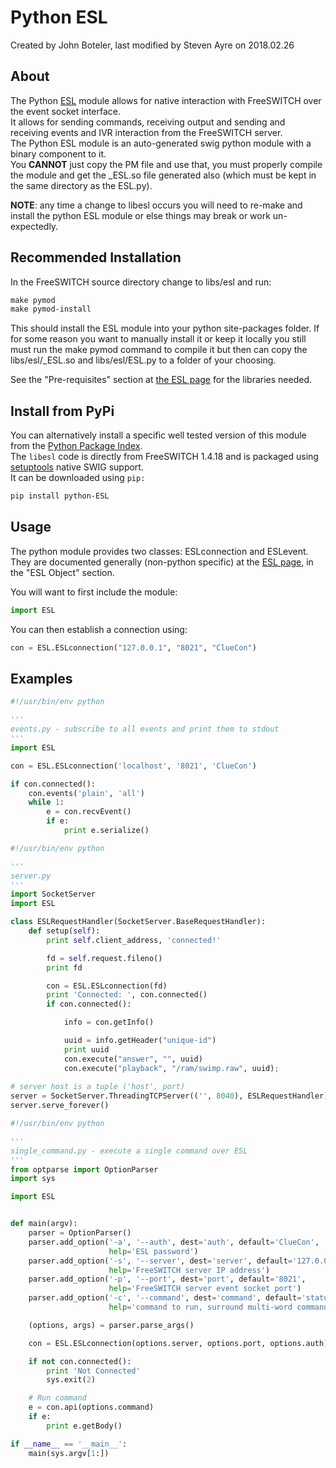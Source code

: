 
# Python ESL 

 Created by  John Boteler, last modified by  Steven Ayre on 2018.02.26

## About

The Python [ESL](../Event-Socket-Library/index.mdx#-new-) module allows for native interaction with FreeSWITCH over the event socket interface.   
It allows for sending commands, receiving output and sending and receiving events and IVR interaction from the FreeSWITCH server.   
The Python ESL module is an auto-generated swig python module with a binary component to it.   
You **CANNOT** just copy the PM file and use that, you must properly compile the module and get the \_ESL.so file generated also (which must be kept in the same directory as the ESL.py).   
  
**NOTE**: any time a change to libesl occurs you will need to re-make and install the python ESL module or else things may break or work un-expectedly.

## Recommended Installation

In the FreeSWITCH source directory change to libs/esl and run:

```xml
make pymod
make pymod-install
```

This should install the ESL module into your python site-packages folder. If for some reason you want to manually install it or keep it locally you still must run the make pymod command to compile it but then can copy the libs/esl/\_ESL.so and libs/esl/ESL.py to a folder of your choosing.

See the "Pre-requisites" section at [the ESL page](../Event-Socket-Library/index.mdx#-new-) for the libraries needed.

## Install from PyPi

You can alternatively install a specific well tested version of this module from the [Python Package Index](https://pypi.python.org/pypi/python-ESL/1.4.18).  
The `libesl` code is directly from FreeSWITCH 1.4.18 and is packaged using [setuptools](https://setuptools.readthedocs.io) native SWIG support.  
It can be downloaded using `pip:`

```xml
pip install python-ESL
```

## Usage

The python module provides two classes: ESLconnection and ESLevent. They are documented generally (non-python specific) at the [ESL page](../Event-Socket-Library/index.mdx#-new-), in the "ESL Object" section.

You will want to first include the module:

```py
import ESL
```

You can then establish a connection using:

```py
con = ESL.ESLconnection("127.0.0.1", "8021", "ClueCon")
```

## Examples

```py
#!/usr/bin/env python

'''
events.py - subscribe to all events and print them to stdout
'''
import ESL

con = ESL.ESLconnection('localhost', '8021', 'ClueCon')

if con.connected():
    con.events('plain', 'all')
    while 1:
        e = con.recvEvent()
        if e:
            print e.serialize()
```

```py
#!/usr/bin/env python

'''
server.py
'''
import SocketServer
import ESL

class ESLRequestHandler(SocketServer.BaseRequestHandler):
	def setup(self):
		print self.client_address, 'connected!'

		fd = self.request.fileno()
		print fd

		con = ESL.ESLconnection(fd)
		print 'Connected: ', con.connected()
		if con.connected():

			info = con.getInfo()

			uuid = info.getHeader("unique-id")
			print uuid
			con.execute("answer", "", uuid)
			con.execute("playback", "/ram/swimp.raw", uuid);
		
# server host is a tuple ('host', port)
server = SocketServer.ThreadingTCPServer(('', 8040), ESLRequestHandler)
server.serve_forever()

```

```py
#!/usr/bin/env python

'''
single_command.py - execute a single command over ESL
'''
from optparse import OptionParser
import sys

import ESL


def main(argv):
    parser = OptionParser()
    parser.add_option('-a', '--auth', dest='auth', default='ClueCon',
                      help='ESL password')
    parser.add_option('-s', '--server', dest='server', default='127.0.0.1',
                      help='FreeSWITCH server IP address')
    parser.add_option('-p', '--port', dest='port', default='8021',
                      help='FreeSWITCH server event socket port')
    parser.add_option('-c', '--command', dest='command', default='status',
                      help='command to run, surround multi-word commands in ""s')

    (options, args) = parser.parse_args()

    con = ESL.ESLconnection(options.server, options.port, options.auth)

    if not con.connected():
        print 'Not Connected'
        sys.exit(2)

    # Run command
    e = con.api(options.command)
    if e:
        print e.getBody()

if __name__ == '__main__':
    main(sys.argv[1:])
```


